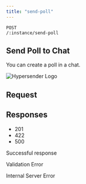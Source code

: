 ```yaml
---
title: "send-poll"
---
```


```
POST 
/:instance/send-poll
```

## Send Poll to Chat[​](#send-poll-to-chat "Direct link to Send Poll to Chat")

You can create a poll in a chat.

![Hypersender Logo](/images/docs/whatsapp/img/send-poll.png)

## Request[​](#request "Direct link to Request")

## Responses[​](#responses "Direct link to Responses")

* 201
* 422
* 500

Successful response

Validation Error

Internal Server Error
